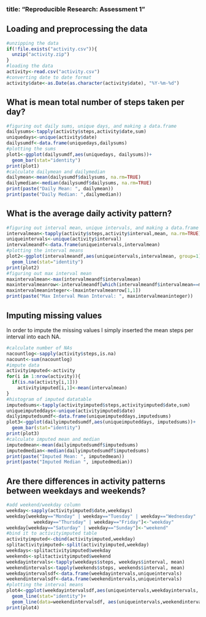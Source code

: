 ### title: "Reproducible Research: Assessment 1"

## Loading and preprocessing the data


```r
#unzipping the data
if(!file.exists("activity.csv")){
  unzip("activity.zip")
}
#loading the data
activity<-read.csv("activity.csv")
#converting date to date format
activity$date<-as.Date(as.character(activity$date), "%Y-%m-%d")
```

## What is mean total number of steps taken per day?
```r
#figuring out daily sums, unique days, and making a data.frame
dailysums<-tapply(activity$steps,activity$date,sum)
uniquedays<-unique(activity$date)
dailysumdf<-data.frame(uniquedays,dailysums)
#plotting the sums
plot1<-ggplot(dailysumdf,aes(uniquedays, dailysums))+
  geom_bar(stat="identity")
print(plot1)
#calculate dailymean and dailymedian
dailymean<-mean(dailysumdf$dailysums, na.rm=TRUE)
dailymedian<-median(dailysumdf$dailysums, na.rm=TRUE)
print(paste("Daily Mean: ", dailymean))
print(paste("Daily Median: ",dailymedian))
```
## What is the average daily activity pattern?
```r
#figuring out interval mean, unique intervals, and making a data.frame
intervalmean<-tapply(activity$steps,activity$interval,mean, na.rm=TRUE)
uniqueintervals<-unique(activity$interval)
intervalmeandf<-data.frame(uniqueintervals,intervalmean)
#plotting the interval means
plot2<-ggplot(intervalmeandf,aes(uniqueintervals,intervalmean, group=1))+
  geom_line(stat="identity")
print(plot2)
#figuring out max interval mean
maxintervalmean<-max(intervalmeandf$intervalmean)
maxintervalmeanrow<-intervalmeandf[which(intervalmeandf$intervalmean==maxintervalmean),]
maxintervalmeaninteger<-(maxintervalmeanrow[1,1])
print(paste("Max Interval Mean Interval: ", maxintervalmeaninteger))
```

## Imputing missing values

In order to impute the missing values I simply inserted the mean steps per interval into each NA.

```r
#calculate number of NAs
nacountlog<-sapply(activity$steps,is.na)
nacount<-sum(nacountlog)
#impute data
activityimputed<-activity
for(i in 1:nrow(activity)){
  if(is.na(activity[i,1]))
    activityimputed[i,1]<-mean(intervalmean)
}
#histogram of imputed datatable
imputedsums<-tapply(activityimputed$steps,activityimputed$date,sum)
uniqueimputeddays<-unique(activityimputed$date)
dailyimputedsumdf<-data.frame(uniqueimputeddays,imputedsums)
plot3<-ggplot(dailyimputedsumdf,aes(uniqueimputeddays, imputedsums))+
  geom_bar(stat="identity")
print(plot3)
#calculate imputed mean and median
imputedmean<-mean(dailyimputedsumdf$imputedsums)
imputedmedian<-median(dailyimputedsumdf$imputedsums)
print(paste("Imputed Mean: ", imputedmean))
print(paste("Imputed Median ", imputedmedian))
```


## Are there differences in activity patterns between weekdays and weekends?
```r
#add weekend/weekday column
weekday<-sapply(activityimputed$date,weekdays)
weekday[weekday=="Monday" | weekday=="Tuesday" | weekday=="Wednesday" |
          weekday=="Thursday" | weekday=="Friday"]<-"weekday"
weekday[weekday=="Saturday" | weekday=="Sunday"]<-"weekend"
#bind it to activityimputed table
activityimputed<-cbind(activityimputed,weekday)
splitactivityimputed<-split(activityimputed,weekday)
weekdays<-splitactivityimputed$weekday
weekends<-splitactivityimputed$weekend
weekdayintervals<-tapply(weekdays$steps, weekdays$interval, mean)
weekendintervals<-tapply(weekends$steps, weekends$interval, mean)
weekdayintervalsdf<-data.frame(weekdayintervals,uniqueintervals)
weekendintervalsdf<-data.frame(weekendintervals,uniqueintervals)
#plotting the interval means
plot4<-ggplot(weekdayintervalsdf,aes(uniqueintervals,weekdayintervals, group=1))+
  geom_line(stat="identity")+
  geom_line(data=weekendintervalsdf, aes(uniqueintervals,weekendintervals, group=2, color="red"), stat="identity")
print(plot4)
```

